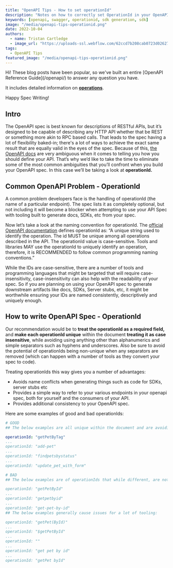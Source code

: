 ```yaml
---
title: "OpenAPI Tips - How to set operationId"
description: "Notes on how to correctly set OperationId in your OpenAPI spec."
keywords: [openapi, swagger, operationid, sdk generation, sdk]
image: "/media/openapi-tips-operationid.png"
date: 2022-10-04
authors:
  - name: Tristan Cartledge
  - image_url: "https://uploads-ssl.webflow.com/62ccd7b208cab0723d026273/635ff12733f46637e91ced22_1516859875198.jpg"
tags:
  - OpenAPI Tips
featured_image: "/media/openapi-tips-operationid.png"
---
```




<Callout title="Announcing: OpenAPI Reference" variant="success">
Hi! These blog posts have been popular, so we've built an entire [OpenAPI Reference Guide](/openapi/) to answer any question you have.

It includes detailed information on [**operations**](/openapi/paths/operations).

Happy Spec Writing!

</Callout>

## Intro

The OpenAPI spec is best known for descriptions of RESTful APIs, but it’s designed to be capable of describing any HTTP API whether that be REST or something more akin to RPC based calls. That leads to the spec having a lot of flexibility baked-in; there's a lot of ways to achieve the exact same result that are equally valid in the eyes of the spec. Because of this, [the OpenAPI docs](https://spec.openapis.org/oas/v3.1.0#operation-object) are very ambiguous when it comes to telling you how you should define your API. That’s why we’d like to take the time to eliminate some of the most common ambiguities that you’ll confront when you build your OpenAPI spec. In this case we’ll be taking a look at **operationId.**

## Common OpenAPI Problem - OperationId

A common problem developers face is the handling of operationId (the name of a particular endpoint). The spec lists it as completely optional, but not including it will become a blocker when attempting to use your API Spec with tooling built to generate docs, SDKs, etc from your spec.

Now let’s take a look at the naming convention for operationId. The [official OpenAPI documentation](https://spec.openapis.org/oas/v3.1.0#operation-object) defines operationId as: “A unique string used to identify the operation. The id MUST be unique among all operations described in the API. The operationId value is case-sensitive. Tools and libraries MAY use the operationId to uniquely identify an operation, therefore, it is RECOMMENDED to follow common programming naming conventions.”

While the IDs are case-sensitive, there are a number of tools and programming languages that might be targeted that will require case-insensitivity, case-insensitivity can also help with the readability of your spec. So if you are planning on using your OpenAPI spec to generate downstream artifacts like docs, SDKs, Server stubs, etc, it might be worthwhile ensuring your IDs are named consistently, descriptively and uniquely enough.

## How to write OpenAPI Spec - OperationId

Our recommendation would be to **treat the operationId as a required field,** and **make each operationId unique** within the document **treating it as case insensitive**, while avoiding using anything other than alphanumerics and simple separators such as hyphens and underscores. Also be sure to avoid the potential of operationIds being non-unique when any separators are removed (which can happen with a number of tools as they convert your spec to code).

Treating operationIds this way gives you a number of advantages:

- Avoids name conflicts when generating things such as code for SDKs, server stubs etc
- Provides a simple way to refer to your various endpoints in your openapi spec, both for yourself and the consumers of your API.
- Provides additional consistency to your OpenAPI spec.

Here are some examples of good and bad operationIds:

```yaml
# GOOD
## The below examples are all unique within the document and are avoiding use of anything but simple separators:

operationId: "getPetByTag"
...
operationId: "add-pet"
...
operationId: "findpetsbystatus"
...
operationId: "update_pet_with_form"

# BAD
## The below examples are of operationIds that while different, are not unique within the document when treated case-insensitively and separators are removed (a common practice for code gen):

operationId: "getPetById"
...
operationId: "getpetbyid"
...
operationId: "get-pet-by-id"
## The below examples generally cause issues for a lot of tooling:

operationId: "getPet(ById)"
...
operationId: "$getPetById"
...
operationId: ""
...
operationId: "get pet by id"
...
operationId: "getPet byId"
```
